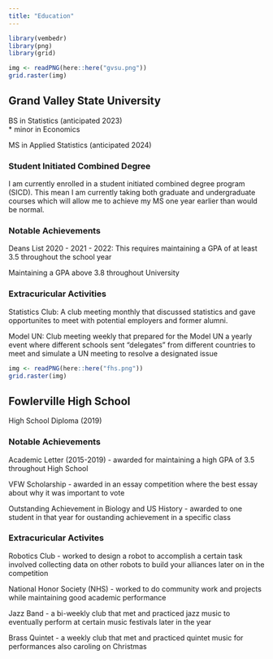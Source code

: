 ```yaml
---
title: "Education"
---
```

```r

library(vembedr)
library(png)
library(grid)

img <- readPNG(here::here("gvsu.png"))
grid.raster(img)

```

## Grand Valley State University

BS in Statistics (anticipated 2023)  
* minor in Economics  

MS in Applied Statistics (anticipated 2024)

### Student Initiated Combined Degree
I am currently enrolled in a student initiated combined degree program (SICD). This mean I am currently taking both graduate and undergraduate courses which will allow me to achieve my MS one year earlier than would be normal.

### Notable Achievements

Deans List 2020 - 2021 - 2022: This requires maintaining a GPA of at least 3.5 throughout the school year   
  
Maintaining a GPA above 3.8 throughout University  

### Extracuricular Activities

Statistics Club: A club meeting monthly that discussed statistics and gave opportunites to meet with potential employers and former alumni. 

Model UN: Club meeting weekly that prepared for the Model UN a yearly event where different schools sent "delegates" from different countries to meet and simulate a UN meeting to resolve a designated issue
  
  
```r

img <- readPNG(here::here("fhs.png"))
grid.raster(img)

```


## Fowlerville High School

High School Diploma (2019)

### Notable Achievements

Academic Letter (2015-2019) - awarded for maintaining a high GPA of 3.5 throughout High School  

VFW Scholarship - awarded in an essay competition where the best essay about why it was important to vote

Outstanding Achievement in Biology and US History - awarded to one student in that year for oustanding achievement in a specific class

### Extracuricular Activites

Robotics Club - worked to design a robot to accomplish a certain task involved collecting data on other robots to build your alliances later on in the competition 

National Honor Society (NHS) - worked to do community work and projects while maintaining good academic performance

Jazz Band - a bi-weekly club that met and practiced jazz music to eventually perform at certain music festivals later in the year

Brass Quintet - a weekly club that met and practiced quintet music for performances also caroling on Christmas 